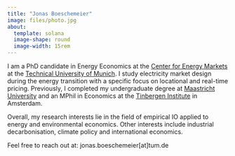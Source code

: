 ```yaml
---
title: "Jonas Boeschemeier"
image: files/photo.jpg
about: 
  template: solana
  image-shape: round
  image-width: 15rem
---
```


I am a PhD candidate in Energy Economics at the <a href="https://www.ep.mgt.tum.de/cem/home/" target="_blank">Center for Energy Markets</a> at the <a href="https://www.mgt.tum.de/" target="_blank">Technical University of Munich</a>. I study electricity market design during the energy transition with a specific focus on locational and real-time pricing. Previously, I completed my undergraduate degree at <a href="https://www.maastrichtuniversity.nl/" target="_blank">Maastricht University</a> and an MPhil in Economics at the <a href="https://tinbergen.nl/" target="_blank">Tinbergen Institute</a> in Amsterdam.

Overall, my research interests lie in the field of empirical IO applied to energy and environmental economics. Other interests include industrial decarbonisation, climate policy and international economics. 

Feel free to reach out at: jonas.boeschemeier[at]tum.de